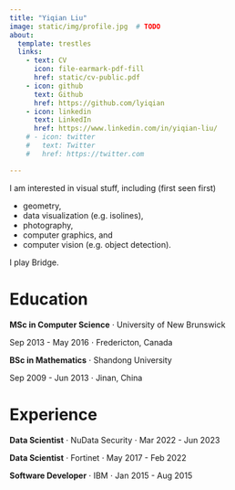 ```yaml
---
title: "Yiqian Liu"
image: static/img/profile.jpg  # TODO
about:
  template: trestles
  links:
    - text: CV
      icon: file-earmark-pdf-fill
      href: static/cv-public.pdf
    - icon: github
      text: Github
      href: https://github.com/lyiqian
    - icon: linkedin
      text: LinkedIn
      href: https://www.linkedin.com/in/yiqian-liu/
    # - icon: twitter
    #   text: Twitter
    #   href: https://twitter.com

---
```


I am interested in visual stuff, including (first seen first)

- geometry,
- data visualization (e.g. isolines),
- photography,
- computer graphics, and
- computer vision (e.g. object detection).

I play Bridge.


# Education
**MSc in Computer Science** $\cdot$ University of New Brunswick

Sep 2013 - May 2016 $\cdot$ Fredericton, Canada

**BSc in Mathematics** $\cdot$ Shandong University

Sep 2009 - Jun 2013 $\cdot$ Jinan, China


# Experience
**Data Scientist** $\cdot$ NuData Security $\cdot$ Mar 2022 - Jun 2023

**Data Scientist** $\cdot$ Fortinet $\cdot$ May 2017 - Feb 2022

**Software Developer** $\cdot$ IBM $\cdot$ Jan 2015 - Aug 2015
